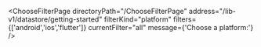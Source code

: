 


<ChooseFilterPage
    directoryPath="/ChooseFilterPage"
    address="/lib-v1/datastore/getting-started"
    filterKind="platform"
    filters={['android','ios','flutter']}
    currentFilter="all"
    message={'Choose a platform:'}
/>

